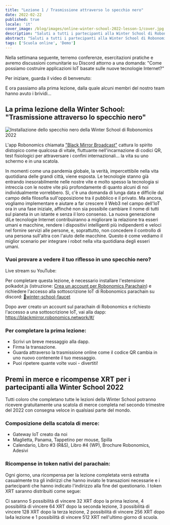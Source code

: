 ```yaml
---
title: "Lezione 1 / Trasmissione attraverso lo specchio nero"
date: 2022-02-22
published: true
locale: 'it'
cover_image: /blog/images/online-winter-school-2022-lesson-1/cover.jpg
description: "Saluti a tutti i partecipanti alla Winter School di Robonomics 2022! Nella settimana seguente, terremo conferenze, esercitazioni pratiche e avremo discussioni comunitarie su Discord attorno a una domanda: 'Come possiamo costruire applicazioni IoT basate sulle nuove tecnologie Internet?' Passiamo alla prima lezione, dalla quale alcuni membri del nostro team hanno avuto i brividi..."
abstract: "Saluti a tutti i partecipanti alla Winter School di Robonomics 2022!"
tags: ['Scuola online', 'Demo']
---
```


<PostExpiredInfo/>

Nella settimana seguente, terremo conferenze, esercitazioni pratiche e avremo discussioni comunitarie su Discord attorno a una domanda: "Come possiamo costruire applicazioni IoT basate sulle nuove tecnologie Internet?"

Per iniziare, guarda il video di benvenuto:

<YouTube id="https://youtu.be/HXfKfnowyB4" posterQuality="max"/>

E ora passiamo alla prima lezione, dalla quale alcuni membri del nostro team hanno avuto i brividi...

## La prima lezione della Winter School: "Trasmissione attraverso lo specchio nero"

![Installazione dello specchio nero della Winter School di Robonomics 2022](/blog/images/online-winter-school-2022-lesson-1/blackmirror-installation.jpg)

L'app Robonomics chiamata ["Black Mirror Broadcast"](https://blackmirror.robonomics.network/#/) cattura lo spirito distopico come qualcosa di vitale, fluttuante nell'incarnazione di codici QR, test fisiologici per attraversare i confini internazionali... la vita su uno schermo e in una scatola.

In momenti come una pandemia globale, la verità, impercettibile nella vita quotidiana delle grandi città, viene esposta. Le tecnologie stanno già entrando inesorabilmente nelle nostre vite e molto spesso la tecnologia si intreccia con le nostre vite più profondamente di quanto alcuni di noi individualmente vorrebbero. Sì, c'è una domanda di lunga data e difficile dal campo della filosofia sull'opposizione tra il pubblico e il privato. Ma ancora, vogliamo implementare e aiutare a far crescere il Web3 nel campo dell'IoT ora in una fase iniziale, affinché non sia possibile cambiare il nome di tutti sul pianeta in un istante e senza il loro consenso. La nuova generazione diLe tecnologie Internet contribuiranno a migliorare la relazione tra esseri umani e macchine, rendere i dispositivi intelligenti più indipendenti e veloci nel fornire servizi alle persone, e, soprattutto, non concedere il controllo di una persona sull'altra con l'aiuto delle macchine. Questo è come vediamo il miglior scenario per integrare i robot nella vita quotidiana degli esseri umani.

<TextCard>

### Vuoi provare a vedere il tuo riflesso in uno specchio nero?

Live stream su YouTube:

<YouTube id="https://youtu.be/AMX7TWVbmgs" posterQuality="max"/>

Per completare questa lezione, è necessario installare l'estensione polkadot.js (istruzione: [Crea un account per Robonomics Parachain](https://wiki.robonomics.network/docs/en/create-account-in-dapp/)) e richiedere l'accesso alla sottoscrizione IoT di Robonomics parachain su discord: [🚰winter-school-faucet](https://discord.com/invite/5UWNGNaAUf)

Dopo aver creato un account sul parachain di Robonomics e richiesto l'accesso a una sottoscrizione IoT, vai alla dapp: https://blackmirror.robonomics.network/#/

</TextCard>

<TextCard>

### Per completare la prima lezione:
- Scrivi un breve messaggio alla dapp.
- Firma la transazione.
- Guarda attraverso la trasmissione online come il codice QR cambia in uno nuovo contenente il tuo messaggio.
- Puoi ripetere quante volte vuoi - divertiti!

</TextCard>

## Premi in merce e ricompense XRT per i partecipanti alla Winter School 2022

Tutti coloro che completano tutte le lezioni della Winter School potranno ricevere gratuitamente una scatola di merce completa nel secondo trimestre del 2022 con consegna veloce in qualsiasi parte del mondo.

### Composizione della scatola di merce:
- Gateway IoT creato da noi
- Maglietta, Panama, Tappetino per mouse, Spilla
- Calendario, Libro #3 (R&S), Libro #4 (WP), Brochure Robonomics, Adesivi

### Ricompense in token nativi del parachain:

Ogni giorno, una ricompensa per la lezione completata verrà estratta casualmente tra gli indirizzi che hanno inviato le transazioni necessarie e i partecipanti che hanno indicato l'indirizzo alla fine del questionario. I token XRT saranno distribuiti come segue:

Ci saranno 5 possibilità di vincere 32 XRT dopo la prima lezione, 4 possibilità di vincere 64 XRT dopo la seconda lezione, 3 possibilità di vincere 128 XRT dopo la terza lezione, 2 possibilità di vincere 256 XRT dopo la4a lezione e 1 possibilità di vincere 512 XRT nell'ultimo giorno di scuola.